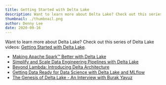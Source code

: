 ```yaml
---
title: Getting Started with Delta Lake
description: Want to learn more about Delta Lake? Check out this series of Delta Lake videos.
thumbnail: ./thumbnail.png
author: Denny Lee
date: 2020-09-16
---
```


Want to learn more about Delta Lake? Check out this series of Delta Lake videos: [Getting Started with Delta Lake](https://www.youtube.com/playlist?list=PLTPXxbhUt-YV2Z_kfn6Au1IAZEwGBRCRR).

- [Making Apache Spark™ Better with Delta Lake](https://youtu.be/LJtShrQqYZY)
- [Simplify and Scale Data Engineering Pipelines with Delta Lake](https://youtu.be/qtCxNSmTejk)
- [Beyond Lambda: Introducing Delta Architecture](https://youtu.be/FePv0lro0z8)
- [Getting Data Ready for Data Science with Delta Lake and MLflow](https://youtu.be/hQaENo78za0)
- [The Genesis of Delta Lake - An Interview with Burak Yavuz](https://youtu.be/F-5t3QCI96g)

